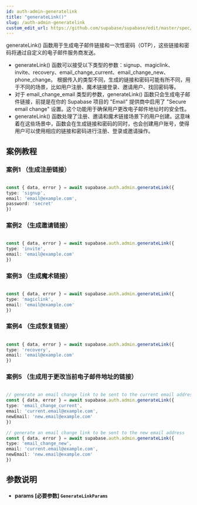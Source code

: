 ```yaml
---
id: auth-admin-generatelink
title: "generateLink()"
slug: /auth-admin-generatelink
custom_edit_url: https://github.com/supabase/supabase/edit/master/spec/supabase_js_v2.yml
---
```


generateLink() 函数用于生成电子邮件链接和一次性密码（OTP），这些链接和密码将通过自定义的电子邮件服务商发送。

* generateLink() 函数可以接受以下类型的参数：signup、magiclink、invite、recovery、email_change_current、email_change_new、phone_change。
根据传入的类型不同，生成的链接和密码可能有所不同，用于不同的场景，比如用户注册、魔术链接登录、邀请用户、找回密码等。
*  对于 email_change_email 类型的参数，generateLink() 函数只会生成电子邮件链接，前提是在你的 Supabase 项目的 "Email" 提供商中启用了 "Secure email change" 设置。这个功能用于确保用户更改电子邮件地址时的安全性。
* generateLink() 函数处理了注册、邀请和魔术链接场景下的用户创建。这意味着在这些场景中，函数会在生成链接和密码的同时，也会创建用户账号，使得用户可以使用相应的链接和密码进行注册、登录或邀请操作。


## 案例教程

### 案例1 （生成注册链接）

<Tabs scrollable size="small" type="underlined" defaultActiveId="demo2">

<TabPanel id="demo2" label="使用方法">

  ```ts
                                                                                
const { data, error } = await supabase.auth.admin.generateLink({
  type: 'signup',
  email: 'email@example.com',
  password: 'secret'
})
  ```

</TabPanel>
</Tabs>


### 案例2 （生成邀请链接）

<Tabs scrollable size="small" type="underlined" defaultActiveId="demo2">

<TabPanel id="demo2" label="使用方法">

  ```ts
                                                                                
const { data, error } = await supabase.auth.admin.generateLink({
  type: 'invite',
  email: 'email@example.com'
})                                                                         
  ```

</TabPanel>
</Tabs>


### 案例3 （生成魔术链接）

<Tabs scrollable size="small" type="underlined" defaultActiveId="demo2">

<TabPanel id="demo2" label="使用方法">

  ```ts
                                                                                
const { data, error } = await supabase.auth.admin.generateLink({
  type: 'magiclink',
  email: 'email@example.com'
})
  ```

</TabPanel>
</Tabs>


### 案例4 （生成恢复链接）

<Tabs scrollable size="small" type="underlined" defaultActiveId="demo2">

<TabPanel id="demo2" label="使用方法">

  ```ts
                                                                                
const { data, error } = await supabase.auth.admin.generateLink({
  type: 'recovery',
  email: 'email@example.com'
})                                                                       
  ```

</TabPanel>
</Tabs>


### 案例5 （生成用于更改当前电子邮件地址的链接）

<Tabs scrollable size="small" type="underlined" defaultActiveId="demo2">

<TabPanel id="demo2" label="使用方法">

  ```ts
                                                                                
// generate an email change link to be sent to the current email address
const { data, error } = await supabase.auth.admin.generateLink({
  type: 'email_change_current',
  email: 'current.email@example.com',
  newEmail: 'new.email@example.com'
})

// generate an email change link to be sent to the new email address
const { data, error } = await supabase.auth.admin.generateLink({
  type: 'email_change_new',
  email: 'current.email@example.com',
  newEmail: 'new.email@example.com'
})
  ```

</TabPanel>
</Tabs>




## 参数说明


<ul className="method-list-group">
  
<li className="method-list-item">
  <h4 className="method-list-item-label">
    <span className="method-list-item-label-name">
      params
    </span>
    <span className="method-list-item-label-badge required">
      [必要参数]
    </span>
    <span className="method-list-item-validation">
      <code>GenerateLinkParams</code> 
    </span>
  </h4>
</li>

</ul>